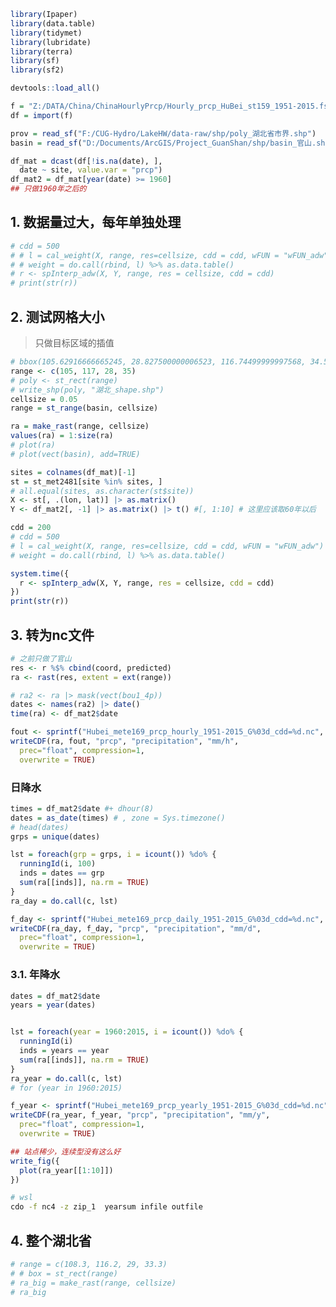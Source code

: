 ```r
library(Ipaper)
library(data.table)
library(tidymet)
library(lubridate)
library(terra)
library(sf)
library(sf2)

devtools::load_all()
```

```r
f = "Z:/DATA/China/ChinaHourlyPrcp/Hourly_prcp_HuBei_st159_1951-2015.fst"
df = import(f)

prov = read_sf("F:/CUG-Hydro/LakeHW/data-raw/shp/poly_湖北省市界.shp")
basin = read_sf("D:/Documents/ArcGIS/Project_GuanShan/shp/basin_官山.shp")
```


```r
df_mat = dcast(df[!is.na(date), ], 
  date ~ site, value.var = "prcp")
df_mat2 = df_mat[year(date) >= 1960]
## 只做1960年之后的
```

## 1. 数据量过大，每年单独处理

```r
# cdd = 500
# # l = cal_weight(X, range, res=cellsize, cdd = cdd, wFUN = "wFUN_adw")
# # weight = do.call(rbind, l) %>% as.data.table()  
# r <- spInterp_adw(X, Y, range, res = cellsize, cdd = cdd)
# print(str(r))
```


## 2. 测试网格大小

> 只做目标区域的插值

```r
# bbox(105.62916666665245, 28.827500000006523, 116.74499999997568, 34.548333333334654)
range <- c(105, 117, 28, 35)
# poly <- st_rect(range)
# write_shp(poly, "湖北_shape.shp")
cellsize = 0.05
range = st_range(basin, cellsize)

ra = make_rast(range, cellsize)
values(ra) = 1:size(ra)
# plot(ra)
# plot(vect(basin), add=TRUE)
```


```r
sites = colnames(df_mat)[-1]
st = st_met2481[site %in% sites, ]
# all.equal(sites, as.character(st$site))
X <- st[, .(lon, lat)] |> as.matrix()
Y <- df_mat2[, -1] |> as.matrix() |> t() #[, 1:10] # 这里应该取60年以后

cdd = 200
# cdd = 500
# l = cal_weight(X, range, res=cellsize, cdd = cdd, wFUN = "wFUN_adw")
# weight = do.call(rbind, l) %>% as.data.table()  

system.time({
  r <- spInterp_adw(X, Y, range, res = cellsize, cdd = cdd)
})
print(str(r))
```

## 3. 转为nc文件

```r
# 之前只做了官山
res <- r %$% cbind(coord, predicted)
ra <- rast(res, extent = ext(range))

# ra2 <- ra |> mask(vect(bou1_4p))
dates <- names(ra2) |> date()
time(ra) <- df_mat2$date

fout <- sprintf("Hubei_mete169_prcp_hourly_1951-2015_G%03d_cdd=%d.nc", cellsize * 100, cdd)
writeCDF(ra, fout, "prcp", "precipitation", "mm/h",
  prec="float", compression=1,
  overwrite = TRUE)
```

### 日降水

```r
times = df_mat2$date #+ dhour(8)
dates = as_date(times) # , zone = Sys.timezone()
# head(dates)
grps = unique(dates)

lst = foreach(grp = grps, i = icount()) %do% {
  runningId(i, 100)
  inds = dates == grp
  sum(ra[[inds]], na.rm = TRUE)
}
ra_day = do.call(c, lst)
```

```r
f_day <- sprintf("Hubei_mete169_prcp_daily_1951-2015_G%03d_cdd=%d.nc", cellsize * 100, cdd)
writeCDF(ra_day, f_day, "prcp", "precipitation", "mm/d",
  prec="float", compression=1,
  overwrite = TRUE)
```


### 3.1. 年降水

```r
dates = df_mat2$date
years = year(dates)


lst = foreach(year = 1960:2015, i = icount()) %do% {
  runningId(i)
  inds = years == year
  sum(ra[[inds]], na.rm = TRUE)
}
ra_year = do.call(c, lst)
# for (year in 1960:2015)
```

```r
f_year <- sprintf("Hubei_mete169_prcp_yearly_1951-2015_G%03d_cdd=%d.nc", cellsize * 100, cdd)
writeCDF(ra_year, f_year, "prcp", "precipitation", "mm/y",
  prec="float", compression=1,
  overwrite = TRUE)
```

```r
## 站点稀少，连续型没有这么好
write_fig({
  plot(ra_year[[1:10]])
})
```


```bash
# wsl
cdo -f nc4 -z zip_1  yearsum infile outfile
```

## 4. 整个湖北省

```r
# range = c(108.3, 116.2, 29, 33.3)
# # box = st_rect(range)
# ra_big = make_rast(range, cellsize)
# ra_big
```
